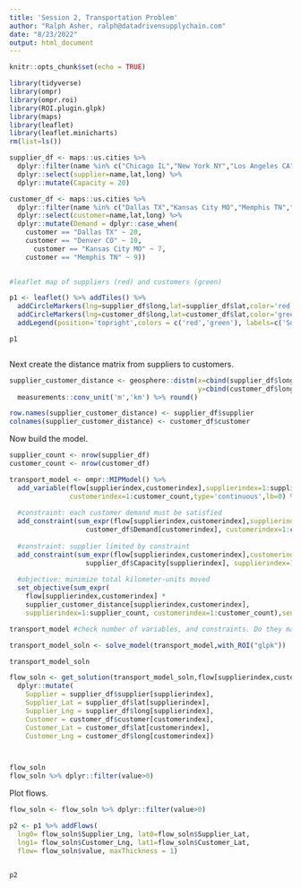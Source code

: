 ---
title: 'Session 2, Transportation Problem'
author: "Ralph Asher, ralph@datadrivensupplychain.com"
date: "8/23/2022"
output: html_document
---

```{r setup, include=FALSE}
knitr::opts_chunk$set(echo = TRUE)

library(tidyverse)
library(ompr)
library(ompr.roi)
library(ROI.plugin.glpk)
library(maps)
library(leaflet)
library(leaflet.minicharts)
rm(list=ls())

```


```{r Vector & Distance Matrix Setup}

supplier_df <- maps::us.cities %>%
  dplyr::filter(name %in% c("Chicago IL","New York NY","Los Angeles CA")) %>%
  dplyr::select(supplier=name,lat,long) %>%
  dplyr::mutate(Capacity = 20)

customer_df <- maps::us.cities %>%
  dplyr::filter(name %in% c("Dallas TX","Kansas City MO","Memphis TN","Denver CO")) %>%
  dplyr::select(customer=name,lat,long) %>%
  dplyr::mutate(Demand = dplyr::case_when(
    customer == "Dallas TX" ~ 20,
    customer == "Denver CO" ~ 10,
      customer == "Kansas City MO" ~ 7,
    customer == "Memphis TN" ~ 9))
    

#leaflet map of suppliers (red) and customers (green)

p1 <- leaflet() %>% addTiles() %>%
  addCircleMarkers(lng=supplier_df$long,lat=supplier_df$lat,color='red',radius=3) %>%
  addCircleMarkers(lng=customer_df$long,lat=customer_df$lat,color='green',radius=3) %>%
  addLegend(position='topright',colors = c('red','green'), labels=c('Supplier','Customer'))

p1



```

Next create the distance matrix from suppliers to customers.

```{r build distance matrix}

supplier_customer_distance <- geosphere::distm(x=cbind(supplier_df$long,supplier_df$lat),
                                               y=cbind(customer_df$long,customer_df$lat)) %>%
  measurements::conv_unit('m','km') %>% round()

row.names(supplier_customer_distance) <- supplier_df$supplier
colnames(supplier_customer_distance) <- customer_df$customer


```

Now build the model.

```{r Transportation Model}


supplier_count <- nrow(supplier_df)
customer_count <- nrow(customer_df)

transport_model <- ompr::MIPModel() %>%
  add_variable(flow[supplierindex,customerindex],supplierindex=1:supplier_count,
               customerindex=1:customer_count,type='continuous',lb=0) %>%
  
  #constraint: each customer demand must be satisfied
  add_constraint(sum_expr(flow[supplierindex,customerindex],supplierindex=1:supplier_count) ==
                   customer_df$Demand[customerindex], customerindex=1:customer_count) %>%
  
  #constraint: supplier limited by constraint
  add_constraint(sum_expr(flow[supplierindex,customerindex],customerindex=1:customer_count) <=
                   supplier_df$Capacity[supplierindex], supplierindex=1:supplier_count) %>%
  
  #objective: minimize total kilometer-units moved
  set_objective(sum_expr(
    flow[supplierindex,customerindex] *
    supplier_customer_distance[supplierindex,customerindex],
    supplierindex=1:supplier_count, customerindex=1:customer_count),sense='min')

transport_model #check number of variables, and constraints. Do they make sense?

transport_model_soln <- solve_model(transport_model,with_ROI("glpk"))

transport_model_soln

flow_soln <- get_solution(transport_model_soln,flow[supplierindex,customerindex]) %>%
  dplyr::mutate(
    Supplier = supplier_df$supplier[supplierindex],
    Supplier_Lat = supplier_df$lat[supplierindex],
    Supplier_Lng = supplier_df$long[supplierindex],
    Customer = customer_df$customer[customerindex],
    Customer_Lat = customer_df$lat[customerindex],
    Customer_Lng = customer_df$long[customerindex])



flow_soln
flow_soln %>% dplyr::filter(value>0)
```

Plot flows.

```{r plot flows}

flow_soln <- flow_soln %>% dplyr::filter(value>0)

p2 <- p1 %>% addFlows(
  lng0= flow_soln$Supplier_Lng, lat0=flow_soln$Supplier_Lat,
  lng1= flow_soln$Customer_Lng, lat1=flow_soln$Customer_Lat,
  flow= flow_soln$value, maxThickness = 1)
  

p2  
```

